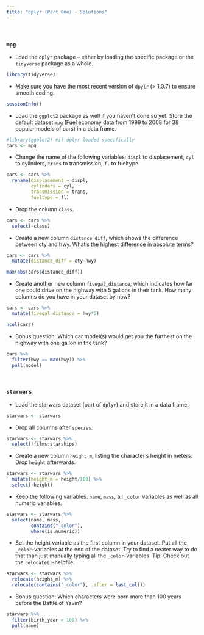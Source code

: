 ```yaml
---
title: "dplyr (Part One) - Solutions"
---
```


<br>

### `mpg`

- Load the `dplyr` package – either by loading the specific package or the `tidyverse` package as a whole.

```r
library(tidyverse)
```

- Make sure you have the most recent version of `dpylr` (> 1.0.7) to ensure smooth coding.

```r
sessionInfo()
```


- Load the `ggplot2` package as well if you haven’t done so yet. Store the default dataset `mpg` (Fuel economy data from 1999 to 2008 for 38 popular models of cars) in a data frame.

```r
#library(ggplot2) #if dplyr loaded specifically
cars <- mpg
```

- Change the name of the following variables: `displ` to displacement, `cyl` to cylinders, `trans` to transmission, `fl` to fueltype.

```r
cars <- cars %>% 
  rename(displacement = displ, 
         cylinders = cyl, 
         transmission = trans, 
         fueltype = fl)
```

- Drop the column `class`.

```r
cars <- cars %>% 
  select(-class)
```

- Create a new column `distance_diff`, which shows the difference between cty and hwy. What's the highest difference in absolute terms?

```r
cars <- cars %>% 
  mutate(distance_diff = cty-hwy)

max(abs(cars$distance_diff))
```

- Create another new column `fivegal_distance`, which indicates how far one could drive on the highway with 5 gallons in their tank. How many columns do you have in your dataset by now?

```r
cars <- cars %>% 
  mutate(fivegal_distance = hwy*5)

ncol(cars)
```

- Bonus question: Which car model(s) would get you the furthest on the highway with one gallon in the tank? 

```r
cars %>% 
  filter(hwy == max(hwy)) %>% 
  pull(model)
```

<br>

### `starwars`

- Load the starwars dataset (part of `dplyr`) and store it in a data frame.

```r
starwars <- starwars
```

- Drop all columns after `species`.

```r
starwars <- starwars %>% 
  select(!films:starships)
```

- Create a new column `height_m`, listing the character’s height in meters. Drop `height` afterwards.

```r
starwars <- starwars %>% 
  mutate(height_m = height/100) %>% 
  select(-height)
```

- Keep the following variables: `name`, `mass`, all `_color` variables as well as all numeric variables.

```r
starwars <- starwars %>% 
  select(name, mass, 
         contains("_color"),
         where(is.numeric))
```

- Set the height variable as the first column in your dataset. Put all the `_color`-variables at the end of the dataset. Try to find a neater way to do that than just manually typing all the `_color`-variables. Tip: Check out the `relocate()`-helpfile.

```r
starwars <- starwars %>% 
  relocate(height_m) %>% 
  relocate(contains("_color"), .after = last_col())
```

- Bonus question: Which characters were born more than 100 years before the Battle of Yavin?

```r
starwars %>% 
  filter(birth_year > 100) %>% 
  pull(name)
```
